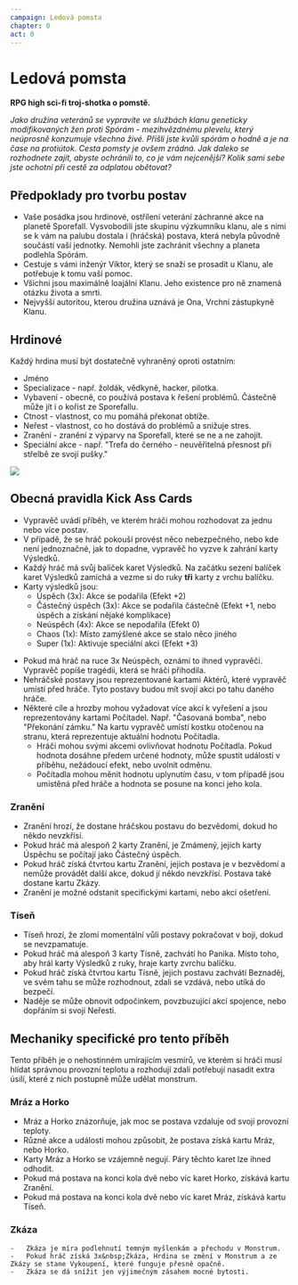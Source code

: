```yaml
---
campaign: Ledová pomsta
chapter: 0
act: 0
---
```


# Ledová pomsta

<Heading imageUri="/LP/ScrattCZ_a_squad_of_sci-fi_heroes_heat_death_of_the_universe_hy_472c154b-c146-4e49-b43f-78288b4d7018.png" />

**RPG high sci-fi troj-shotka o pomstě.**

_Jako družina veteránů se vypravíte ve službách klanu geneticky modifikovaných žen proti Spórám - mezihvězdnému plevelu, který neúprosně konzumuje všechno živé. Přišli jste kvůli spórám o hodně a je na čase na protiútok. Cesta pomsty je ovšem zrádná. Jak daleko se rozhodnete zajít, abyste ochránili to, co je vám nejcenější? Kolik sami sebe jste ochotní při cestě za odplatou obětovat?_

## Předpoklady pro tvorbu postav

-   Vaše posádka jsou hrdinové, ostřílení veterání záchranné akce na planetě Sporefall. Vysvobodili jste skupinu výzkumníku klanu, ale s nimi se k vám na palubu dostala i (hráčská) postava, která nebyla původně součástí vaší jednotky. Nemohli jste zachránit všechny a planeta podlehla Spórám.
-   Cestuje s vámi inženýr Viktor, který se snaží se prosadit u Klanu, ale potřebuje k tomu vaší pomoc.
-   Všichni jsou maximálně loajální Klanu. Jeho existence pro ně znamená otázku života a smrti.
-   Nejvyšší autoritou, kterou družina uznává je Ona, Vrchní zástupkyně Klanu.

## Hrdinové

Každý hrdina musí být dostatečně vyhraněný oproti ostatním:

-   Jméno
-   Specializace - např. žoldák, vědkyně, hacker, pilotka.
-   Vybavení - obecně, co používá postava k řešení problémů. Částečně může jít i o kořist ze Sporefallu.
-   Ctnost - vlastnost, co mu pomáhá překonat obtíže.
-   Neřest - vlastnost, co ho dostává do problémů a snižuje stres.
-   Zranění - zranění z výparvy na Sporefall, které se ne a ne zahojit.
-   Speciální akce - např. "Trefa do černého - neuvěřitelná přesnost při střelbě ze svojí pušky."

![](/LP/WarTourist_cyberpunk_balcony_gun_fight_syd_mead_c93441f4-81c0-4215-bf7a-d9c0cd652f0d.png)

## Obecná pravidla Kick Ass Cards

-   Vypravěč uvádí příběh, ve kterém hráči mohou rozhodovat za jednu nebo více postav.
-   V případě, že se hráč pokouší provést něco nebezpečného, nebo kde není jednoznačné, jak to dopadne, vypravěč ho vyzve k zahrání karty Výsledků.
-   Každý hráč má svůj balíček karet Výsledků. Na začátku sezení balíček karet Výsledků zamíchá a vezme si do ruky **tři** karty z vrchu balíčku.
-   Karty výsledků jsou:
    -   Úspěch (3x): Akce se podařila (Efekt +2)
    -   Částečný úspěch (3x): Akce se podařila částečně (Efekt +1, nebo úspěch a získání nějaké komplikace)
    -   Neúspěch (4x): Akce se nepodařila (Efekt 0)
    -   Chaos (1x): Místo zamýšlené akce se stalo něco jiného
    -   Super (1x): Aktivuje speciální akci (Efekt +3)


<List>
    <Outcome {...outcomes[0]} className="not-prose drop-shadow-md print:drop-shadow-none print:filter-none" />
    <Outcome {...outcomes[1]} className="not-prose drop-shadow-md print:drop-shadow-none print:filter-none" />
    <Outcome {...outcomes[2]} className="not-prose drop-shadow-md print:drop-shadow-none print:filter-none" />
    <Outcome {...outcomes[3]} className="not-prose drop-shadow-md print:drop-shadow-none print:filter-none" />
    <Outcome {...outcomes[4]} className="not-prose drop-shadow-md print:drop-shadow-none print:filter-none" />
</List>


-   Pokud má hráč na ruce 3x&nbsp;Neúspěch, oznámí to ihned vypravěči. Vypravěč popíše tragédii, která se hráči přihodila.
-   Nehráčské postavy jsou reprezentované kartami Aktérů, které vypravěč umístí před hráče. Tyto postavy budou mít svojí akci po tahu daného hráče.
-   Některé cíle a hrozby mohou vyžadovat více akcí k vyřešení a jsou reprezentovány kartami Počítadel. Např. "Časovaná bomba", nebo "Překonání zámku." Na kartu vypravěč umístí kostku otočenou na stranu, která reprezentuje aktuální hodnotu Počítadla.
    -   Hráči mohou svými akcemi ovlivňovat hodnotu Počítadla. Pokud hodnota dosáhne předem určené hodnoty, může spustit události v příběhu, nežádoucí efekt, nebo uvolnit odměnu.
    -   Počítadla mohou měnit hodnotu uplynutím času, v tom případě jsou umístěná před hráče a hodnota se posune na konci jeho kola.

### Zranění

-   Zranění hrozí, že dostane hráčskou postavu do bezvědomí, dokud ho někdo nevzkřísí.
-   Pokud hráč má alespoň 2 karty Zranění, je Zmámený, jejich karty Úspěchu se počítají jako Částečný úspěch.
-   Pokud hráč získá čtvrtou kartu Zranění, jejich postava je v bezvědomí a nemůže provádět další akce, dokud jí někdo nevzkřísí. Postava také dostane kartu Zkázy.
-   Zranění je možné odstanit specifickými kartami, nebo akcí ošetření.

<List>
    <Effect {...effects[0]} className="not-prose drop-shadow-md print:drop-shadow-none print:filter-none" />
    <Effect {...effects[2]} className="not-prose drop-shadow-md print:drop-shadow-none print:filter-none" />
    <Effect {...effects[3]} className="not-prose drop-shadow-md print:drop-shadow-none print:filter-none" />
</List>

### Tíseň

-   Tíseň hrozí, že zlomí momentální vůli postavy pokračovat v boji, dokud se nevzpamatuje.
-   Pokud hráč má alespoň 3 karty Tísně, zachvátí ho Panika. Místo toho, aby hrál karty Výsledků z ruky, hraje karty zvrchu balíčku.
-   Pokud hráč získá čtvrtou kartu Tísně, jejich postavu zachvátí Beznaděj, ve svém tahu se může rozhodnout, zdali se vzdává, nebo utíká do bezpečí.
-   Naděje se může obnovit odpočinkem, povzbuzující akcí spojence, nebo dopřáním si svojí Neřesti.

<List>
    <Effect {...effects[1]} className="not-prose drop-shadow-md print:drop-shadow-none print:filter-none" />
    <Effect {...effects[4]} className="not-prose drop-shadow-md print:drop-shadow-none print:filter-none" />
    <Effect {...effects[5]} className="not-prose drop-shadow-md print:drop-shadow-none print:filter-none" />
</List>

## Mechaniky specifické pro tento příběh

Tento příběh je o nehostinném umírajícím vesmírů, ve kterém si hráči musí hlídat správnou provozní teplotu a rozhodují zdali potřebují nasadit extra úsilí, které z nich postupně může udělat monstrum.

### Mráz a Horko

-   Mráz a Horko znázorňuje, jak moc se postava vzdaluje od svojí provozní teploty.
-   Různé akce a události mohou způsobit, že postava získá kartu Mráz, nebo Horko.
-   Karty Mráz a Horko se vzájemně negují. Páry těchto karet lze ihned odhodit.
-   Pokud má postava na konci kola dvě nebo víc karet Horko, získává kartu Zranění.
-   Pokud má postava na konci kola dvě nebo víc karet Mráz, získává kartu Tíseň.

<List>
    <Effect {...effects[9]} className="not-prose drop-shadow-md print:drop-shadow-none print:filter-none" />
    <Effect {...effects[10]} className="not-prose drop-shadow-md print:drop-shadow-none print:filter-none" />
</List>

### Zkáza

    -   Zkáza je míra podlehnutí temným myšlenkám a přechodu v Monstrum.
    -   Pokud hráč získá 3x&nbsp;Zkáza, Hrdina se změní v Monstrum a ze Zkázy se stane Vykoupení, které funguje přesně opačně.
    -   Zkáza se dá snížit jen výjimečným zásahem mocné bytosti.

<List>
    <Effect {...effects[13]} className="not-prose drop-shadow-md print:drop-shadow-none print:filter-none" />
</List>
